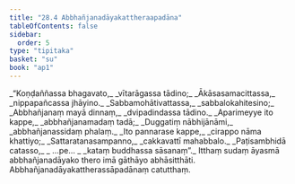 ```yaml
---
title: "28.4 Abbhañjanadāyakattheraapadāna"
tableOfContents: false
sidebar:
  order: 5
type: "tipitaka"
basket: "su"
book: "ap1"
---
```



<DynamicBreadcrumb />

<Division number="14" book="ap1">

<Paragraph number="3242" type="verses" book="ap1">
_“Koṇḍaññassa bhagavato,_  
_vītarāgassa tādino;_  
_Ākāsasamacittassa,_  
_nippapañcassa jhāyino._  

</Paragraph>

</Division>
<Division number="15" book="ap1">

<Paragraph number="3243" type="verses" book="ap1">
_Sabbamohātivattassa,_  
_sabbalokahitesino;_  
_Abbhañjanaṃ mayā dinnaṃ,_  
_dvipadindassa tādino._  

</Paragraph>

</Division>
<Division number="16" book="ap1">

<Paragraph number="3244" type="verses" book="ap1">
_Aparimeyye ito kappe,_  
_abbhañjanamadaṃ tadā;_  
_Duggatiṃ nābhijānāmi,_  
_abbhañjanassidaṃ phalaṃ._  

</Paragraph>

</Division>
<Division number="17" book="ap1">

<Paragraph number="3245" type="verses" book="ap1">
_Ito pannarase kappe,_  
_cirappo nāma khattiyo;_  
_Sattaratanasampanno,_  
_cakkavattī mahabbalo._  

</Paragraph>

</Division>
<Division number="18" book="ap1">

<Paragraph number="3246" type="verses" book="ap1">
_Paṭisambhidā catasso,_  
_ …pe… _  
_kataṃ buddhassa sāsanaṃ”._  

</Paragraph>

<Paragraph number="3247" book="ap1">
Itthaṃ sudaṃ āyasmā abbhañjanadāyako thero imā gāthāyo abhāsitthāti.

</Paragraph>
</Division>

<Paragraph number="3248" type="center" book="ap1">
Abbhañjanadāyakattherassāpadānaṃ catutthaṃ.
</Paragraph>